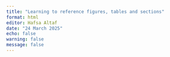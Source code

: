 ```yaml
---
title: "Learning to reference figures, tables and sections"
format: html
editor: Hafsa Altaf
date: "24 March 2025"
echo: false
warning: false
message: false
---
```


